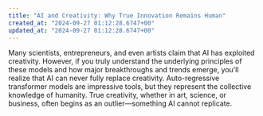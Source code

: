 ```yaml
---
title: "AI and Creativity: Why True Innovation Remains Human"
created_at: "2024-09-27 01:12:28.6747+00"
updated_at: "2024-09-27 01:12:28.6747+00"
---
```


Many scientists, entrepreneurs, and even artists claim that AI has exploited creativity. However, if you truly understand the underlying principles of these models and how major breakthroughs and trends emerge, you’ll realize that AI can never fully replace creativity. Auto-regressive transformer models are impressive tools, but they represent the collective knowledge of humanity. True creativity, whether in art, science, or business, often begins as an outlier—something AI cannot replicate.
